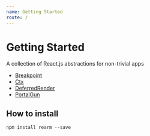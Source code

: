 ```yaml
---
name: Getting Started
route: /
---
```



# Getting Started

A collection of React.js abstractions for non-trivial apps

- [Breakpoint](/breakpoint)
- [Ctx](/ctx)
- [DeferredRender](/deferred-render)
- [PortalGun](/portal-gun)


## How to install

`npm install rearm --save`

